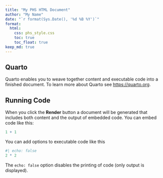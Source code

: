 ```yaml
---
title: "My PHS HTML Document"
author: "My Name"
date: "`r format(Sys.Date(), '%d %B %Y')`"
format: 
  html:
    css: phs_style.css
    toc: true
    toc_float: true
keep_md: true
---
```


## Quarto

Quarto enables you to weave together content and executable code into a finished document. To learn more about Quarto see <https://quarto.org>.

## Running Code

When you click the **Render** button a document will be generated that includes both content and the output of embedded code. You can embed code like this:

```r
1 + 1
```

You can add options to executable code like this

```r
#| echo: false
2 * 2
```

The `echo: false` option disables the printing of code (only output is displayed).
